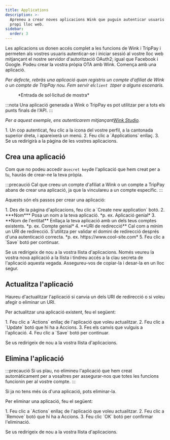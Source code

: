 ```yaml
---
title: Applications
description: >-
  Apreneu a crear noves aplicacions Wink que puguin autenticar usuaris al vostre
  propi lloc web.
sidebar:
  order: 3
---
```


Les aplicacions us donen accés complet a les funcions de Wink i TripPay i permeten als vostres usuaris autenticar-se i iniciar sessió al vostre lloc web mitjançant el nostre servidor d'autorització OAuth2; igual que Facebook i Google.
Podeu crear la vostra pròpia OTA amb Wink. Comença amb una aplicació.

*Per defecte, rebràs una aplicació quan registris un compte d'afiliat de Wink o un compte de TripPay nou. Fem servir el`client ID`per a alguns escenaris.*

<figure>
  <CloudinaryImage width="350" height="215" resize="scale" quality="best" alt="Sol·licitud de mostra" src="academy/application" errorImage="noimage_opaque_nyrtl0.png" />

  <figcaption>*Entrada de sol·licitud de mostra*</figcaption>
</figure>


:::nota
Una aplicació generada a Wink o TripPay es pot utilitzar per a tots els punts finals de l'API.
:::

*Per a aquest exemple, ens autenticarem mitjançant[Wink Studio](https://studio.wink.travel).*

<Steps>
  1. Un cop autenticat, feu clic a la icona del vostre perfil, a la cantonada superior dreta, i apareixerà un menú.
  2. Feu clic a `Applications` enllaç.
  3. Se us redirigirà a la pàgina de les vostres aplicacions.
</Steps>


## Crea una aplicació

Com que no podeu accedir a`secret key`de l'aplicació que hem creat per a tu, hauràs de crear-ne la teva pròpia.

:::precaució
Cal que creeu un compte d'afiliat a Wink o un compte a TripPay abans de crear una aplicació, ja que la vinculareu a un compte específic.
:::

Aquests són els passos per crear una aplicació:

<Steps>
  1. Des de la pàgina d'aplicacions, feu clic a `Create new application` botó.
  2. ***Nom*** Posa un nom a la teva aplicació. *p. ex. Aplicació genial*
  3. **Nom de l'entitat** Enllaça la teva aplicació amb un dels teus comptes existents. *p. ex. Compte genial*
  4. **URI de redirecció** Cal com a mínim un URI de redirecció. S'utilitza per validar el domini de redirecció després d'una autenticació correcta. *p. ex. https://www.cool-site.com*
  5. Feu clic a `Save` botó per continuar.
</Steps>


Se us redirigeix ​​de nou a la vostra llista d'aplicacions. Només veureu la vostra nova aplicació a la llista i tindreu accés a la clau secreta de l'aplicació aquesta vegada. Assegureu-vos de copiar-la i desar-la en un lloc segur.

## Actualitza l'aplicació

Haureu d'actualitzar l'aplicació si canvia un dels URI de redirecció o si voleu afegir o eliminar un URI.

Per actualitzar una aplicació existent, feu el següent:

<Steps>
  1. Feu clic a `Actions` enllaç de l'aplicació que voleu actualitzar.
  2. Feu clic a `Update` botó que hi ha a Accions.
  3. Fes els canvis que vulguis a l'aplicació.
  4. Feu clic a `Save` botó per continuar.
</Steps>


Se us redirigeix ​​de nou a la vostra llista d'aplicacions.

## Elimina l'aplicació

:::precaució
Si us plau, no elimineu l'aplicació que hem creat automàticament per a vosaltres per assegurar-nos que totes les funcions funcionin per al vostre compte.
:::

Si ja no tens més ús d'una aplicació, pots eliminar-la.

Per eliminar una aplicació, feu el següent:

<Steps>
  1. Feu clic a `Actions` enllaç de l'aplicació que voleu actualitzar.
  2. Feu clic a `Remove` botó que hi ha a Accions.
  3. Feu clic `OK` botó per confirmar l'eliminació.
</Steps>


Se us redirigeix ​​de nou a la vostra llista d'aplicacions.

